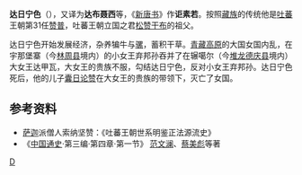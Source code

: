 '''达日宁色'''（{{bo|z= སྟག་རི་གཉན་གཟིགས་།་དམུས་ལོང་དཀོན་པ་བཀྲ་གཤིས|w=sTag-ri gNyan-gzigs/sTag-bu sNya-gzigs}}），又译为'''达布聂西'''等，《[[新唐书|新唐书]]》作'''讵素若'''。按照[[藏族|藏族]]的传统他是[[吐蕃|吐蕃]]王朝第31任[[赞普|赞普]]，吐蕃王朝立国之君[[松赞干布|松赞干布]]的祖父。

达日宁色开始发展经济，杂养犏牛与[[骡|骡]]，蓄积干草。[[青藏高原|青藏高原]]的大国女国内乱，在宇那堡寨（今[[林周县|林周县]]境内）的小女王弃邦孙吞并了在辗噶尔（今[[堆龙德庆县|堆龙德庆县]]境内）大女王达甲瓦，大女王的贵族不服，勾结达日宁色，反对小女王弃邦孙。达日宁色死后，他的儿子[[囊日论赞|囊日论赞]]在大女王的贵族的带领下，灭亡了女国。

==参考资料==
*[[萨迦|萨迦]]派僧人索纳坚赞：《吐蕃王朝世系明鉴正法源流史》
*《[[中国通史|中国通史]]·第三编·第四章·第一节》 [[范文澜|范文澜]]、[[蔡美彪|蔡美彪]]等著

{{start box}}
{{s-before|[[仲宁德乌|仲宁德乌]]}}
{{s-title|[[吐蕃国王列表|吐蕃赞普]]|562年－618年}}
{{s-after|[[囊日论赞|囊日论赞]]}}
{{end box}}
{{吐蕃赞普}}

[[Category:吐蕃赞普|D]]